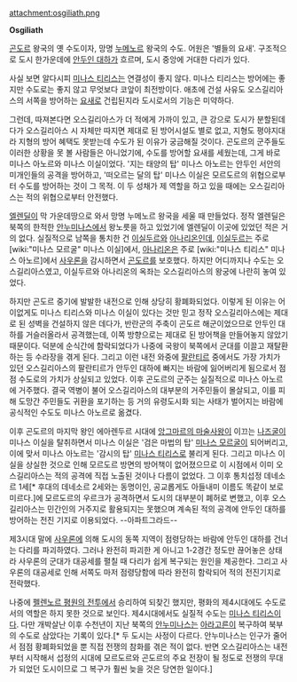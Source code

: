 attachment:osgiliath.png

'''Osgiliath'''

[[곤도르]] 왕국의 옛 수도이자, 망명 [[누메노르]] 왕국의 수도. 어원은 '별들의 요새'. 구조적으로 도시 한가운데에 [[안두인 대하]]가 흐르며, 도시 중앙에 거대한 다리가 있다.

사실 보면 알다시피 [[미나스 티리스]]는 연결성이 좋지 않다. 미나스 티리스는 방어에는 좋지만 수도로는 좋지 않고 무엇보다 코앞이 최전방이다. 애초에 건설 사유도 오스길리아스의 서쪽을 방어하는 [[요새]]로 건립된지라 도시로서의 기능은 미약하다.

그런데, 따져본다면 오스길리아스가 더 적에게 가까이 있고, 큰 강으로 도시가 분할된데다가 오스길리아스 시 자체만 따지면 제대로 된 방어시설도 별로 없고, 지형도 평야지대라 지형의 방어 혜택도 못받는데 수도가 된 이유가 궁금해질 것이다. 곤도르의 군주들도 이러한 상황을 못 볼 사람들은 아니었기에, 수도를 방어할 요새를 세웠는데, 그게 바로 미나스 아노르와 미나스 이실이었다. '지는 태양의 탑' 미나스 아노르는 안두인 서안의 미개인들의 공격을 방어하고, '떠오르는 달의 탑' 미나스 이실은 모르도르의 위협으로부터 수도를 방어하는 것이 그 목적. 이 두 성채가 제 역할을 하고 있을 때에는 오스길리아스는 적의 위협으로부터 안전했다.

[[엘렌딜]]이 막 가운데땅으로 와서 망명 누메노르 왕국을 세울 때 만들었다. 정작 엘렌딜은 북쪽의 한적한 [[안누미나스]]에서 왕노릇을 하고 있었기에 엘렌딜이 이곳에 있었던 적은 거의 없다. 실질적으로 남쪽을 통치한 건 [[이실두르]]와 [[아나리온]]인데, [[이실두르]]는 주로 [wiki:"미나스 모르굴" 미나스 이실]에서, [[아나리온]]은 주로 [wiki:"미나스 티리스" 미나스 아노르]에서 [[사우론]]을 감시하면서 [[곤도르]]를 보호했다. 하지만 어디까지나 수도는 오스길리아스였고, 이실두르와 아나리온의 옥좌는 오스길리아스의 왕궁에 나란히 놓여 있었다.

하지만 곤도르 중기에 발발한 내전으로 인해 상당히 황폐화되었다. 이렇게 된 이유는 어이없게도 미나스 티리스와 미나스 이실이 있다는 것만 믿고 정작 오스길리아스에는 제대로 된 성벽을 건설하지 않은 데다가, 반란군의 주축이 곤도르 해군이었으므로 안두인 대하를 거슬러올라서 공격했는데, 이쪽 방향으로는 제대로 된 방어책을 만들어놓지 않았기 때문이다. 덕분에 순식간에 함락되었다가 나중에 국왕이 북쪽에서 군대를 이끌고 재탈환하는 등 수라장을 겪게 된다. 그리고 이런 내전 와중에 [[팔란티르]] 중에서도 가장 가치가 있던 오스길리아스의 팔란티르가 안두인 대하에 빠지는 바람에 잃어버리게 됨으로서 점점 수도로의 가치가 상실되고 있었다. 이후 곤도르의 군주는 실질적으로 미나스 아노르에 거주했다. 결국 역병이 불어 오스길리아스의 대부분의 거주민들이 몰살되고, 이를 피해 도망간 주민들도 귀환을 포기하는 등 거의 유령도시화 되는 사태가 벌어지는 바람에 공식적인 수도도 미나스 아노르로 옮겼다.

이후 곤도르의 마지막 왕인 에아렌두르 시대에 [[앙그마르의 마술사왕]]이 이끄는 [[나즈굴]]이 미나스 이실을 탈취하면서 미나스 이실은 '검은 마법의 탑' [[미나스 모르굴]]이 되어버리고, 이에 맞서 미나스 아노르는 '감시의 탑' [[미나스 티리스]]로 불리게 된다. 그리고 미나스 이실을 상실한 것으로 인해 모르도르 방면의 방어책이 없어졌으므로 이 시점에서 이미 오스길리아스는 적의 공격에 직접 노출된 것이나 다름이 없었다. 그 이후 통치섭정 데네소르 1세[* 후대의 데네소르 2세와는 동명이인, 공교롭게도 아들내미 이름도 똑같이 보로미르다.]에 모르도르의 우르크가 공격하면서 도시의 대부분이 폐허로 변했고, 이후 오스길리아스는 민간인의 거주지로 활용되지는 못했으며 계속된 적의 공격에 안두인 대하를 방어하는 전진 기지로 이용되었다. --아파트그라드--

제3시대 말에 [[사우론]]에 의해 도시의 동쪽 지역이 점령당하는 바람에 안두인 대하를 건너는 다리를 파괴하였다. 그러나 완전히 파괴한 게 아니고 1-2경간 정도만 끊어놓은 상태라 사우론의 군대가 대공세를 펼칠 때 다리가 쉽게 복구되는 원인을 제공한다. 그리고 사우론의 대공세로 인해 서쪽도 마저 점령당함에 따라 완전히 함락되어 적의 전진기지로 전락했다.

나중에 [[펠렌노르 평원의 전투]]에서 승리하여 되찾긴 했지만, 평화의 제4시대에도 수도로서의 역할은 하지 못한 것으로 보인다. 제4시대에서도 실질적 수도는 [[미나스 티리스]]이다. 다만 개박살난 이후 수천년이 지난 북쪽의 [[안누미나스]]는 [[아라고른]]이 복구하여 북부의 수도로 삼았다는 기록이 있다.[* 두 도시는 사정이 다르다. 안누미나스는 인구가 줄어서 점점 황폐화되었을 뿐 직접 전쟁의 참화를 겪은 적이 없다. 반면 오스길리아스는 내전부터 시작해서 섭정의 시대에 모르도르와 곤도르의 주요 전장이 될 정도로 전쟁의 무대가 되었던 도시이므로 그 복구가 훨씬 늦을 것은 당연한 일이다.] 
